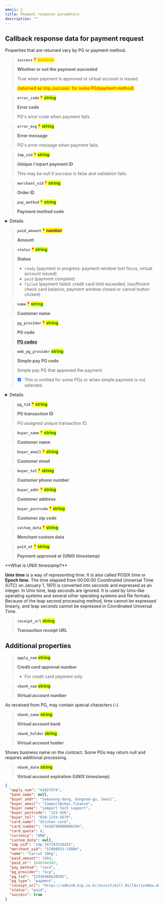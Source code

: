 ```yaml
---
emoji: 📀
title: Payment response parameters
description: ""
---
```




## Callback response data for payment request

<Hint style="info">
Properties that are returned vary by PG or payment method.

</Hint>

> **`success`** <mark style="color:red;">**\***</mark> <mark style="color:orange;">**boolean**</mark>
>
> **Whether or not the payment succeded**
>
> True when payment is approved or virtual account is issued
>
> <mark style="color:red;">
>   (returned as`imp_success` for some PG/payment method)
> </mark>

> **`error_code`** <mark style="color:red;">**\***</mark> <mark style="color:green;">**string**</mark>
>
> **Error code**
>
> PG's error code when payment fails.

> **`error_msg`** <mark style="color:red;">**\***</mark> <mark style="color:green;">**string**</mark>
>
> **Error message**
>
> PG's error message when payment fails.

> **`imp_uid`** <mark style="color:red;">**\***</mark> <mark style="color:green;">**string**</mark>
>
> **Unique i'mport payment ID**
>
> This may be null if success is false and validation fails.

> **`merchant_uid`** <mark style="color:red;">**\***</mark> <mark style="color:green;">**string**</mark>
>
> **Order ID**

> **`pay_method`** <mark style="color:red;">**\***</mark> <mark style="color:green;">**string**</mark>
>
> **Payment method code**

<Details>
<p slot="summary">Payment method codes</p>

- `card` (credit card)
- `trans`(instant account transfer)
- `vbank`(virtual account)
- `phone`(mobile micropayment)
- `samsung`(Samsung Pay)
- `kpay` (KPay app)
- `kakaopay`(Kakao Pay)
- `payco` ( PAYCO)
- `lpay` (LPAY)
- `ssgpay`(SSG Pay)
- `tosspay`(Toss simple pay)
- `cultureland`(Cultureland)
- `smartculture`(Smart Culture)
- `happymoney`(Happy Money)
- `booknlife`(Book culture gift certificate)
- `point`(points, e.g., Benepia)
- `wechat`(WeChat Pay)
- `alipay`(Alipay)
- `unionpay`(UnionPay)
- `tenpay`(TenPay)

</Details>

> **`paid_amount`** <mark style="color:red;">**\***</mark> <mark style="color:purple;">**number**</mark>
>
> **Amount**

> **`status`** <mark style="color:red;">**\***</mark> <mark style="color:green;">**string**</mark>
>
> **Status**
>
> - `ready` (payment in progress: payment window lost focus, virtual account issued)
> - `paid` (payment complete)
> - `failed` (payment failed: credit card limit exceeded, insufficient check card balance, payment window closed or cancel button clicked)

> **`name`** <mark style="color:red;">**\***</mark> <mark style="color:green;">**string**</mark>
>
> **Customer name**

> **`pg_provider`** <mark style="color:red;">**\***</mark> <mark style="color:green;">**string**</mark>
>
> **PG code**
>
> [**PG codes**](../../tips/pg-codes)

> **`emb_pg_provider`** <mark style="color:green;">**string**</mark>
>
> **Simple pay PG code**
>
> Simple pay PG that approved the payment
>
> - [x] This is omitted for some PGs or when simple payment is not selected.

<Details>
<p slot="summary">Simple pay codes</p>

- naverpay
- kakopay
- payco
- samsungpay
- ssgpay
- lpay
- kpay

</Details>

> **`pg_tid`** <mark style="color:red;">**\***</mark> <mark style="color:green;">**string**</mark>
>
> **PG transaction ID**
>
> PG assigned unique transaction ID.

> **`buyer_name`** <mark style="color:red;">**\***</mark> <mark style="color:green;">**string**</mark>
>
> **Customer name**

> **`buyer_email`** <mark style="color:red;">**\***</mark> <mark style="color:green;">**string**</mark>
>
> **Customer email**

> **`buyer_tel`** <mark style="color:red;">**\***</mark> <mark style="color:green;">**string**</mark>
>
> **Customer phone number**

> **`buyer_addr`** <mark style="color:red;">**\***</mark> <mark style="color:green;">**string**</mark>
>
> **Customer address**

> **`buyer_postcode`** <mark style="color:red;">**\***</mark> <mark style="color:green;">**string**</mark>
>
> **Customer zip code**

> **`custom_data`** <mark style="color:red;">**\***</mark> <mark style="color:green;">**string**</mark>
>
> **Merchant custom data**

> **`paid_at`** <mark style="color:red;">**\***</mark> <mark style="color:green;">**string**</mark>
>
> **Payment approved at** **(UNIX timestamp)**

<Hint style="info">
**What is UNIX timestamp?**

**Unix time** is a way of representing time. It is also called POSIX time or **Epoch time**. The time elapsed from 00:00:00 Coordinated Universal Time (UTC) on January 1, 1970 is converted into seconds and expressed as an integer. In Unix time, leap seconds are ignored. It is used by Unix-like operating systems and several other operating systems and file formats. Because of the leap second processing method, time cannot be expressed linearly, and leap seconds cannot be expressed in Coordinated Universal Time.

</Hint>

> **`receipt_url`** <mark style="color:green;">**string**</mark>
>
> **Transaction receipt URL**

## Additional properties

> **`apply_num`** <mark style="color:green;">**string**</mark>
>
> **Credit card approval number**
>
> - For credit card payment only

> **`vbank_num`** <mark style="color:green;">**string**</mark>
>
> **Virtual account number**

<Hint style="warning">
As received from PG, may contain special characters (-).

</Hint>

> **`vbank_name`** <mark style="color:green;">**string**</mark>
>
> **Virtual account bank**

> **`vbank_holder`** <mark style="color:green;">**string**</mark>
>
> **Virtual account holder**

<Hint style="warning">
Shows business name on the contract. Some PGs may return null and requires additional processing.

</Hint>

> **`vbank_date`** <mark style="color:green;">**string**</mark>
>
> **Virtual account expiration** **(UNIX timestamp)**

```json title="Sample response object"
{
  "apply_num": "42827474",
  "bank_name": null,
  "buyer_addr": "Samseong-dong, Gangnam-gu, Seoul",
  "buyer_email": "Iamport@chai.finance",
  "buyer_name": "iamport tech support",
  "buyer_postcode": "123-456",
  "buyer_tel": "010-1234-5678",
  "card_name": "Shinhan card",
  "card_number": "5428790000000294",
  "card_quota": 0,
  "currency": "KRW",
  "custom_data": null,
  "imp_uid": "imp_347242536261",
  "merchant_uid": "57008833-33004",
  "name": "Carrot 10kg",
  "paid_amount": 1004,
  "paid_at": 1648344363,
  "pay_method": "card",
  "pg_provider": "kcp",
  "pg_tid": "22336466628585",
  "pg_type": "payment",
  "receipt_url": "https://admin8.kcp.co.kr/assist/bill.BillActionNew.do?cmd=card_bill&tno=22336466628585&order_no=imp_347242536261&trade_mony=1004",
  "status": "paid",
  "success": true
}
```
